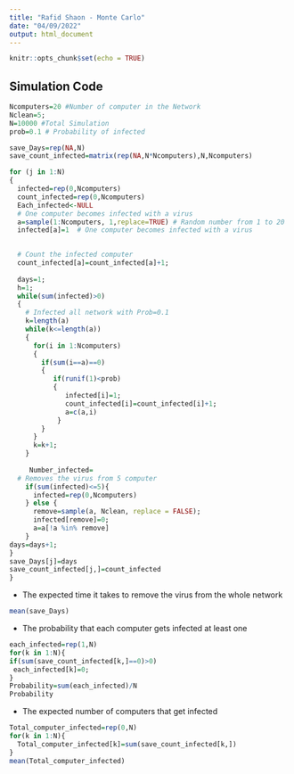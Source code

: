 ---
title: "Rafid Shaon - Monte Carlo"
date: "04/09/2022"
output: html_document
---

```{r setup, include=FALSE}
knitr::opts_chunk$set(echo = TRUE)
```

## Simulation Code

```{r}
Ncomputers=20 #Number of computer in the Network
Nclean=5;
N=10000 #Total Simulation
prob=0.1 # Probability of infected

save_Days=rep(NA,N)
save_count_infected=matrix(rep(NA,N*Ncomputers),N,Ncomputers)

for (j in 1:N)
{
  infected=rep(0,Ncomputers)
  count_infected=rep(0,Ncomputers)
  Each_infected<-NULL
  # One computer becomes infected with a virus
  a=sample(1:Ncomputers, 1,replace=TRUE) # Random number from 1 to 20
  infected[a]=1  # One computer becomes infected with a virus

  
  # Count the infected computer
  count_infected[a]=count_infected[a]+1;
  
  days=1;
  h=1;
  while(sum(infected)>0)
  {  
    # Infected all network with Prob=0.1
    k=length(a)
    while(k<=length(a))
    {
      for(i in 1:Ncomputers)
      { 
        if(sum(i==a)==0)
        {
           if(runif(1)<prob)
           {
              infected[i]=1;
              count_infected[i]=count_infected[i]+1;
              a=c(a,i)
            }
        }
      }
      k=k+1;
    }
    
     Number_infected=
  # Removes the virus from 5 computer
    if(sum(infected)<=5){
      infected=rep(0,Ncomputers)
    } else {
      remove=sample(a, Nclean, replace = FALSE);
      infected[remove]=0;
      a=a[!a %in% remove]
    }
days=days+1;
}
save_Days[j]=days
save_count_infected[j,]=count_infected
}
```

-   The expected time it takes to remove the virus from the whole network

```{r}
mean(save_Days)
```

-   The probability that each computer gets infected at least one

```{r}
each_infected=rep(1,N)
for(k in 1:N){ 
if(sum(save_count_infected[k,]==0)>0)   
 each_infected[k]=0;
}
Probability=sum(each_infected)/N
Probability
```

-   The expected number of computers that get infected

```{r}
Total_computer_infected=rep(0,N)
for(k in 1:N){ 
  Total_computer_infected[k]=sum(save_count_infected[k,])   
}
mean(Total_computer_infected)
```